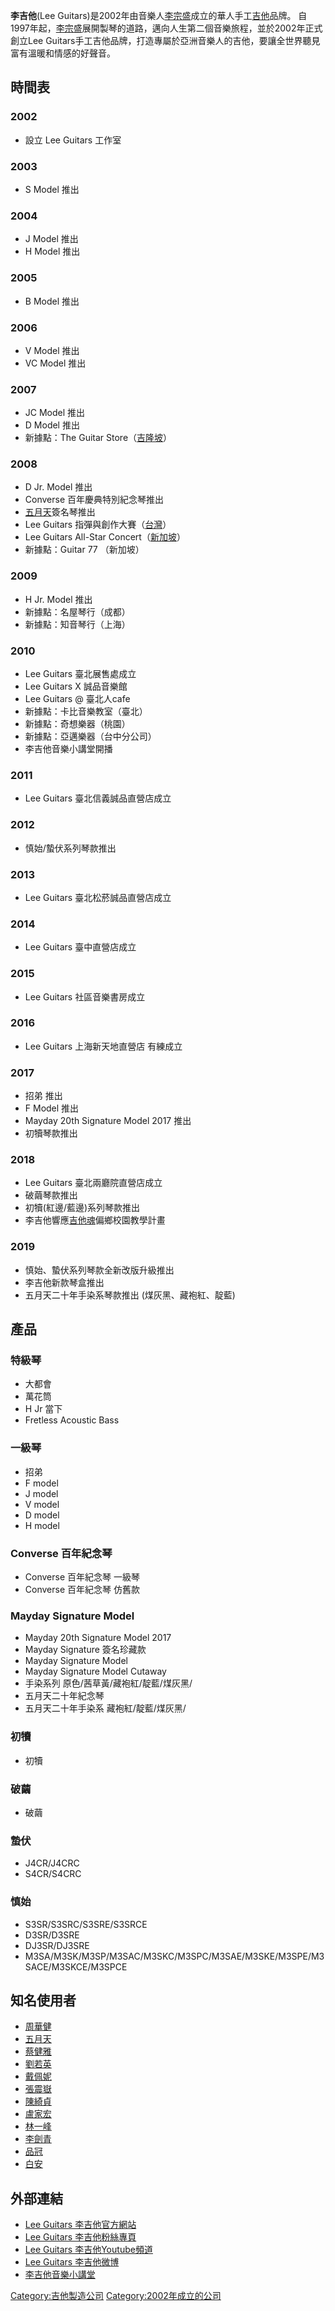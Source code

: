 {{expand|time=2010-5-5}} 
'''李吉他'''(Lee Guitars)是2002年由音樂人[[李宗盛|李宗盛]]成立的華人手工[[吉他|吉他]]品牌。
自1997年起，[[李宗盛|李宗盛]]展開製琴的道路，邁向人生第二個音樂旅程，並於2002年正式創立Lee Guitars手工吉他品牌，打造專屬於亞洲音樂人的吉他，要讓全世界聽見富有溫暖和情感的好聲音。

{{Infobox Company
|company_name=李吉他 
|company_name_en=''Lee Guitars''
|company_logo=
|company_slogan=自信而謙卑地與音樂人一起發聲
|genre=
|foundation=2002年
|founder=[[李宗盛|李宗盛]]
|origins=
|area_served=台灣、中國、香港、馬來西亞
|industry=[[吉他|吉他]] [[木吉他|木吉他]] [[樂器|樂器]]
|products=
|revenue=
|operating_income=
|net_income=
|num_employees=
|parent=
|subsid=
|owner=
|homepage=[http://www.leeguitars.com Leeguitars.com] 
|footnotes= 
}}

== 時間表 ==

===2002===
* 設立 Lee Guitars 工作室
===2003===
* S Model 推出
===2004===
* J Model 推出
* H Model 推出
===2005===
* B Model 推出
===2006===
* V Model 推出
* VC Model 推出 
===2007===
* JC Model 推出
* D Model 推出
* 新據點：The Guitar Store（[[吉隆坡|吉隆坡]]）
===2008===
* D Jr. Model 推出 
* Converse 百年慶典特別紀念琴推出
* [[五月天|五月天]]簽名琴推出
* Lee Guitars 指彈與創作大賽（[[台灣|台灣]]）
* Lee Guitars All-Star Concert（[[新加坡|新加坡]]）
* 新據點：Guitar 77 （新加坡）
===2009===
* H Jr. Model 推出 
* 新據點：名屋琴行（成都）
* 新據點：知音琴行（上海）
===2010===
* Lee Guitars 臺北展售處成立 
* Lee Guitars X 誠品音樂館
* Lee Guitars @ 臺北人cafe
* 新據點：卡比音樂教室（臺北）
* 新據點：奇想樂器（桃園） 
* 新據點：亞邁樂器（台中分公司）
* 李吉他音樂小講堂開播
===2011===
* Lee Guitars 臺北信義誠品直營店成立
===2012===
* 慎始/蟄伏系列琴款推出
===2013===
* Lee Guitars 臺北松菸誠品直營店成立
===2014===
* Lee Guitars 臺中直營店成立
===2015===
* Lee Guitars 社區音樂書房成立
===2016===
* Lee Guitars 上海新天地直營店 有練成立
===2017===
* 招弟 推出
* F Model 推出
* Mayday 20th Signature Model 2017 推出
* 初犢琴款推出
===2018===
* Lee Guitars 臺北兩廳院直營店成立
* 破繭琴款推出
* 初犢(紅邊/藍邊)系列琴款推出
* 李吉他響應[https://www.facebook.com/TaiwanGuitarSoulGroupOfficial/ 吉他魂]偏鄉校園教學計畫

===2019===
* 慎始、蟄伏系列琴款全新改版升級推出
* 李吉他新款琴盒推出
* 五月天二十年手染系琴款推出 (煤灰黑、藏袍紅、靛藍)

== 產品 ==
=== 特級琴 ===
* 大都會
* 萬花筒
* H Jr 當下
* Fretless Acoustic Bass

=== 一級琴 ===
* 招弟
* F model
* J model
* V model
* D model
* H model

=== Converse 百年紀念琴 ===
* Converse 百年紀念琴 一級琴
* Converse 百年紀念琴 仿舊款
=== Mayday Signature Model ===
* Mayday 20th Signature Model 2017
* Mayday Signature 簽名珍藏款
* Mayday Signature Model
* Mayday Signature Model Cutaway
* 手染系列 原色/茜草黃/藏袍紅/靛藍/煤灰黑/
* 五月天二十年紀念琴
* 五月天二十年手染系 藏袍紅/靛藍/煤灰黑/

=== 初犢 ===
* 初犢
=== 破繭 ===
* 破繭
=== 蟄伏 ===
* J4CR/J4CRC
* S4CR/S4CRC

=== 慎始 ===
* S3SR/S3SRC/S3SRE/S3SRCE
* D3SR/D3SRE
* DJ3SR/DJ3SRE
* M3SA/M3SK/M3SP/M3SAC/M3SKC/M3SPC/M3SAE/M3SKE/M3SPE/M3SACE/M3SKCE/M3SPCE

== 知名使用者 ==

* [[周華健|周華健]]
* [[五月天|五月天]]
* [[蔡健雅|蔡健雅]]
* [[劉若英|劉若英]]
* [[戴佩妮|戴佩妮]]
* [[張震嶽|張震嶽]]
* [[陳綺貞|陳綺貞]]
* [[盧家宏|盧家宏]]
* [[林一峰|林一峰]]
* [[李劍青|李劍青]]
* [[品冠|品冠]]
* [[白安|白安]]

== 外部連結 ==

*[http://www.leeguitars.com/ Lee Guitars 李吉他官方網站] {{Wayback|url=http://www.leeguitars.com/ |date=20160304075630 }}
*[https://www.facebook.com/leeguitars/ Lee Guitars 李吉他粉絲專頁] {{Wayback|url=https://www.facebook.com/leeguitars/ |date=20190721063923 }}
*[https://www.youtube.com/iLeeGuitars/ Lee Guitars 李吉他Youtube頻道] {{Wayback|url=https://www.youtube.com/iLeeGuitars/ |date=20131126080532 }}
*[http://www.weibo.com/leeguitars/  Lee Guitars 李吉他微博] {{Wayback|url=http://www.weibo.com/leeguitars/ |date=20181204191031 }}
*[http://www.streetvoice.com/leeradio/ 李吉他音樂小講堂] {{Wayback|url=http://www.streetvoice.com/leeradio/ |date=20201127164856 }}

[[Category:吉他製造公司|Category:吉他製造公司]]
[[Category:2002年成立的公司|Category:2002年成立的公司]]